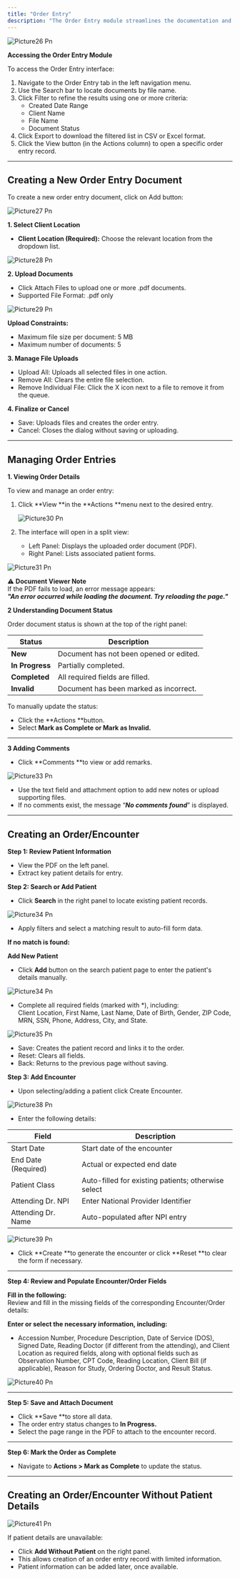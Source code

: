 ```yaml
---
title: "Order Entry"
description: "The Order Entry module streamlines the documentation and management of patient visit records. It enables users to upload, organize, and track order entry documents associated with patient appointments. This module ensures accurate record-keeping, supports workflow efficiency, and facilitates integration with patient encounters and clinical forms."
---
```


![Picture26 Pn](/images/Picture26.png)

**Accessing the Order Entry Module**

To access the Order Entry interface:

1. Navigate to the Order Entry tab in the left navigation menu.
2. Use the Search bar to locate documents by file name.
3. Click Filter to refine the results using one or more criteria:
   - Created Date Range
   - Client Name
   - File Name
   - Document Status
4. Click Export to download the filtered list in CSV or Excel format.
5. Click the View button (in the Actions column) to open a specific order entry record.

---

## Creating a New Order Entry Document

To create a new order entry document, click on Add button:

![Picture27 Pn](/images/Picture27.png)

**1.  Select Client Location**

- **Client Location (Required):** Choose the relevant location from the dropdown list.

![Picture28 Pn](/images/Picture28.png)

**2. Upload Documents**

- Click Attach Files to upload one or more .pdf documents.
- Supported File Format: .pdf only

![Picture29 Pn](/images/Picture29.png)

**Upload Constraints:**

- Maximum file size per document: 5 MB
- Maximum number of documents: 5

**3. Manage File Uploads**

- Upload All: Uploads all selected files in one action.
- Remove All: Clears the entire file selection.
- Remove Individual File: Click the X icon next to a file to remove it from the queue.

**4. Finalize or Cancel**

- Save: Uploads files and creates the order entry.
- Cancel: Closes the dialog without saving or uploading.

---

## Managing Order Entries

**1. Viewing Order Details**

To view and manage an order entry:

1. Click **View **in the **Actions **menu next to the desired entry.

   ![Picture30 Pn](/images/Picture30.png)
2. The interface will open in a split view:
   - Left Panel: Displays the uploaded order document (PDF).
   - Right Panel: Lists associated patient forms.

![Picture31 Pn](/images/Picture31.png)

⚠️ **Document Viewer Note**\
If the PDF fails to load, an error message appears:\
**_"An error occurred while loading the document. Try reloading the page."_**

**2 Understanding Document Status**

Order document status is shown at the top of the right panel:

| Status          | Description                             |
| --------------- | --------------------------------------- |
| **New**         | Document has not been opened or edited. |
| **In Progress** | Partially completed.                    |
| **Completed**   | All required fields are filled.         |
| **Invalid**     | Document has been marked as incorrect.  |

To manually update the status:

- Click the **Actions **button.
- Select **Mark as Complete or Mark as Invalid.**

---

**3 Adding Comments**

- Click **Comments **to view or add remarks.

![Picture33 Pn](/images/Picture33.png)

- Use the text field and attachment option to add new notes or upload supporting files.
- If no comments exist, the message “**_No comments found_**” is displayed.

---

## Creating an Order/Encounter

**Step 1: Review Patient Information**

- View the PDF on the left panel.
- Extract key patient details for entry.

**Step 2: Search or Add Patient**

- Click **Search** in the right panel to locate existing patient records.

![Picture34 Pn](/images/Picture34.png)

- Apply filters and select a matching result to auto-fill form data.

**If no match is found:**

**Add New Patient**

- Click **Add** button on the search patient page to enter the patient's details manually.

![Picture34 Pn](/images/Picture34.png)

- Complete all required fields (marked with \*), including:\
  Client Location, First Name, Last Name, Date of Birth, Gender, ZIP Code, MRN, SSN, Phone, Address, City, and State.

![Picture35 Pn](/images/Picture35.png)

- Save: Creates the patient record and links it to the order.
- Reset: Clears all fields.
- Back: Returns to the previous page without saving.

**Step 3: Add Encounter**

- Upon selecting/adding a patient click Create Encounter.

![Picture38 Pn](/images/Picture38.png)

- Enter the following details:

| Field               | Description                                         |
| ------------------- | --------------------------------------------------- |
| Start Date          | Start date of the encounter                         |
| End Date (Required) | Actual or expected end date                         |
| Patient Class       | Auto-filled for existing patients; otherwise select |
| Attending Dr. NPI   | Enter National Provider Identifier                  |
| Attending Dr. Name  | Auto-populated after NPI entry                      |

![Picture39 Pn](/images/Picture39.png)

- Click **Create **to generate the encounter or click \*\*Reset \*\*to clear the form if necessary.

---

**Step 4: Review and Populate Encounter/Order Fields**

**Fill in the following:**\
Review and fill in the missing fields of the corresponding Encounter/Order details:

**Enter or select the necessary information, including:**

- Accession Number, Procedure Description, Date of Service (DOS), Signed Date, Reading Doctor (if different from the attending), and Client Location as required fields, along with optional fields such as Observation Number, CPT Code, Reading Location, Client Bill (if applicable), Reason for Study, Ordering Doctor, and Result Status.

![Picture40 Pn](/images/Picture40.png)

---

**Step 5: Save and Attach Document**

- Click **Save **to store all data.
- The order entry status changes to **In Progress.**
- Select the page range in the PDF to attach to the encounter record.

---

**Step 6: Mark the Order as Complete**

- Navigate to **Actions \> Mark as Complete** to update the status.

---

## Creating an Order/Encounter Without Patient Details

![Picture41 Pn](/images/Picture41.png)

If patient details are unavailable:

- Click **Add Without Patient** on the right panel.
- This allows creation of an order entry record with limited information.
- Patient information can be added later, once available.